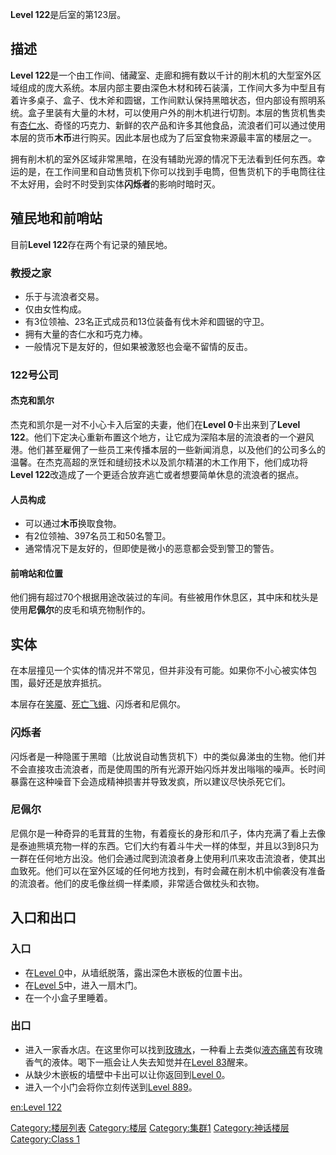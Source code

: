 {{DISPLAYTITLE:Level 122："木材工作间"}}

{{class 1}}

'''Level 122'''是后室的第123层。

==描述==
'''Level 122'''是一个由工作间、储藏室、走廊和拥有数以千计的削木机的大型室外区域组成的庞大系统。本层内部主要由深色木材和砖石装潢，工作间大多为中型且有着许多桌子、盒子、伐木斧和圆锯，工作间默认保持黑暗状态，但内部设有照明系统。盒子里装有大量的木材，可以使用户外的削木机进行切割。本层的售货机售卖有[[Almond Water|杏仁水]]、奇怪的巧克力、新鲜的农产品和许多其他食品，流浪者们可以通过使用本层的货币'''木币'''进行购买。因此本层也成为了后室食物来源最丰富的楼层之一。

拥有削木机的室外区域非常黑暗，在没有辅助光源的情况下无法看到任何东西。幸运的是，在工作间里和自动售货机下你可以找到手电筒，但售货机下的手电筒往往不太好用，会时不时受到实体'''闪烁者'''的影响时暗时灭。

==殖民地和前哨站==
目前'''Level 122'''存在两个有记录的殖民地。

===教授之家===
* 乐于与流浪者交易。
* 仅由女性构成。
* 有3位领袖、23名正式成员和13位装备有伐木斧和圆锯的守卫。
* 拥有大量的杏仁水和巧克力棒。
* 一般情况下是友好的，但如果被激怒也会毫不留情的反击。

===122号公司===
====杰克和凯尔====
杰克和凯尔是一对不小心卡入后室的夫妻，他们在'''Level 0'''卡出来到了'''Level 122'''。他们下定决心重新布置这个地方，让它成为深陷本层的流浪者的一个避风港。他们甚至雇佣了一些员工来传播本层的一些新闻消息，以及他们的公司多么的温馨。在杰克高超的烹饪和缝纫技术以及凯尔精湛的木工作用下，他们成功将'''Level 122'''改造成了一个更适合放弃逃亡或者想要简单休息的流浪者的据点。

====人员构成====
* 可以通过'''木币'''换取食物。
* 有2位领袖、397名员工和50名警卫。
* 通常情况下是友好的，但即使是微小的恶意都会受到警卫的警告。

====前哨站和位置====
他们拥有超过70个根据用途改装过的车间。有些被用作休息区，其中床和枕头是使用'''尼佩尔'''的皮毛和填充物制作的。

==实体==
在本层撞见一个实体的情况并不常见，但并非没有可能。如果你不小心被实体包围，最好还是放弃抵抗。

本层存在[[Smilers|笑魇]]、[[Death_Moths|死亡飞蛾]]、闪烁者和尼佩尔。

===闪烁者===
闪烁者是一种隐匿于黑暗（比放说自动售货机下）中的类似鼻涕虫的生物。他们并不会直接攻击流浪者，而是使周围的所有光源开始闪烁并发出嗡嗡的噪声。长时间暴露在这种噪音下会造成精神损害并导致发疯，所以建议尽快杀死它们。

===尼佩尔===
尼佩尔是一种奇异的毛茸茸的生物，有着瘦长的身形和爪子，体内充满了看上去像是泰迪熊填充物一样的东西。它们大约有着斗牛犬一样的体型，并且以3到8只为一群在任何地方出没。他们会通过爬到流浪者身上使用利爪来攻击流浪者，使其出血致死。他们可以在室外区域的任何地方找到，有时会藏在削木机中偷袭没有准备的流浪者。他们的皮毛像丝绸一样柔顺，非常适合做枕头和衣物。

==入口和出口==
===入口===
* 在[[Level 0]]中，从墙纸脱落，露出深色木嵌板的位置卡出。
* 在[[Level 5]]中，进入一扇木门。
* 在一个小盒子里睡着。

===出口===
* 进入一家香水店。在这里你可以找到[[Rose_Water|玫瑰水]]，一种看上去类似[[Liquid_Pain|液态痛苦]]有玫瑰香气的液体。喝下一瓶会让人失去知觉并在[[Level 83]]醒来。
* 从缺少木嵌板的墙壁中卡出可以让你返回到[[Level 0]]。
* 进入一个小门会将你立刻传送到[[Level 889]]。

{{Collapse|initial=<span style="color:brown">'''> 查看作者与关于信息'''</span>|final=<span style="color:brown">'''< 隐藏作者与关于信息'''</span>|body=作者:[https://backrooms.fandom.com/wiki/User:ReDcosmic ReDcosmic]<br>译者：[https://backrooms.fandom.com/wiki/User:NotFatDog 不是肥狗]}}

[[en:Level 122]]
[[Category:楼层列表]]
[[Category:楼层]]
[[Category:集群1]]
[[Category:神话楼层]]
[[Category:Class 1]]
